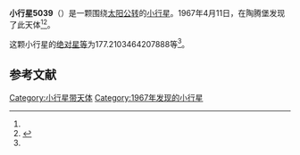 {{Infobox planet
| bgcolour = #FFFFC0
| name = 5039 Rosenkavalier
| symbol = 
| image = 
| caption = 
| discovery = yes
| discovery_ref = 
| discoverer = {{link-en|佛蒙特·伯根|Freimut Börngen}}
| discovery_site = [[陶腾堡|陶腾堡]] 
| discovered = 1967年4月11日
| designations = yes
| mp_name = 
| named_after = 
| alt_names = 1967 GM1/ 1982 BG5 / 1983 GQ2
| mp_category = [[主带小行星|主带小行星]]
| orbit_ref = <ref name="a">[http://ssd.jpl.nasa.gov/sbdb.cgi?sstr=5039 5039 Rosenkavalier] {{Wayback|url=http://ssd.jpl.nasa.gov/sbdb.cgi?sstr=5039 |date=20140814231347 }}，小行星數據庫瀏覽器（JPL Small-Body Database Browser）－[[美国国家航空航天局|美国国家航空航天局]]喷气推进实验室</ref>
| epoch = 2456400.5 (2013年4月18日更新)
| aphelion = {{convert|3.177381502651607|AU|km|3|abbr=on|lk=out}}
| perihelion = {{convert|2.855428376750383|AU|km|3|abbr=on}}
| semimajor = {{convert|3.016404939700995|AU|km|3|abbr=on}}
| eccentricity = 0.053367027
| period = 1913.519498 [[日|日]]<br />5.24[[儒略年|儒略年]]
| avg_speed = 
| inclination = 11.42004398475844
| asc_node = 83.99875761770093
| mean_anomaly = 
| arg_peri = 177.2103464207888
| satellites = 
| physical_characteristics = yes
| dimensions = 
| mass = 
| density = 
| surface_grav = 
| escape_velocity = 
| sidereal_day = 
| axial_tilt = 
| pole_ecliptic_lat = 
| pole_ecliptic_lon = 
| albedo = 
| temperatures= 
| temp_name1 = 
| mean_temp_1 = 
| max_temp_1 = 
| temp_name2 = 
| max_temp_2 = 
| spectral_type = 
| abs_magnitude = 177.2103464207888
}}

'''小行星5039'''（{{lang-en|5039 Rosenkavalier}}）是一颗围绕[[太阳|太阳]][[公转|公转]]的[[小行星|小行星]]。1967年4月11日，{{link-en|佛蒙特·伯根|Freimut Börngen}}在陶腾堡发现了此天体<ref name="a" /><ref>{{cite news|title=小行星列表|url=http://cfa-www.harvard.edu/iau/lists/NumberedMPs.txt|accessdate=2013-07-08|newspaper=哈佛大学|archive-date=2008-05-17|archive-url=https://web.archive.org/web/20080517010638/http://cfa-www.harvard.edu/iau/lists/NumberedMPs.txt|dead-url=no}}</ref>。

这颗小行星的[[绝对星等|绝对星等]]为177.2103464207888等<ref name="a" />。

==参考文献==
{{reflist}}
{{Minor Planet Number|[[小行星5038|小行星5038]]|[[小行星5040|小行星5040]]}}

{{小天体}}

[[Category:小行星带天体|Category:小行星带天体]]
[[Category:1967年发现的小行星|Category:1967年发现的小行星]]

{{asteroid-stub}}